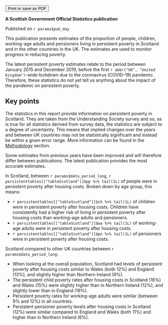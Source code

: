 <button onclick = "window.print();" class = "btn pdf" >
  Print or save as PDF
</button>

**A Scottish Government Official Statistics publication**

Published on `r params$pub_day`

This publication presents estimates of the proportion of people, children, working-age adults and pensioners living in persistent poverty in Scotland and in the other countries in the UK. The estimates are used to monitor progress in reducing poverty.

The latest persistent poverty estimates relate to the period between January 2015 and December 2019, before the first `r abbr("UK", "United Kingdom")`-wide lockdown due to the coronavirus (COVID-19) pandemic. Therefore, these statistics do not yet tell us anything about the impact of the pandemic on persistent poverty.

## Key points

The statistics in this report provide information on persistent poverty in Scotland. They are taken from the Understanding Society survey and so, as is true for all statistics derived from survey data, the statistics are subject to a degree of uncertainty. This means that implied changes over the years and between UK countries may not be statistically significant and instead be within a given error range. More information can be found in the [Methodology](#methodology) section.

Some estimates from previous years have been improved and will therefore differ between publications. The latest publication provides the most accurate estimates.

In Scotland, between `r params$data_period_long`, `r persistenttables[["tableScotland"]]$pp %>% tail(1L)` of people were in persistent poverty after housing costs. Broken down by age group, this means:

- `r persistenttables[["tableScotland"]]$ch %>% tail(1L)` of children were in persistent poverty after housing costs. Children have consistently had a higher risk of living in persistent poverty after housing costs than working-age adults and pensioners.
- `r persistenttables[["tableScotland"]]$wa %>% tail(1L)` of working-age adults were in persistent poverty after housing costs. 
- `r persistenttables[["tableScotland"]]$pn %>% tail(1L)` of pensioners were in persistent poverty after housing costs.

Scotland compared to other UK countries between `r params$data_period_long`:

- When looking at the overall population, Scotland had levels of persistent poverty after housing costs similar to Wales (both 12%) and England (13%), and slightly higher than Northern Ireland (9%). 
- The persistent child poverty rates after housing costs in Scotland (16%) and Wales (15%) were slightly higher than in Northern Ireland (12%), and slightly lower than in England (19%).
- Persistent poverty rates for working-age adults were similar (between 9% and 12%) in all countries.
- Persistent pensioner poverty levels after housing costs in Scotland (12%) were similar compared to England and Wales (both 11%) and higher than in Northern Ireland (6%).
